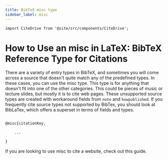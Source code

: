 ```yaml
---
title: BibTeX misc type
sidebar_label: misc
---
```


```mdx-code-block
import CiteDrive from '@site/src/components/CiteDrive';
```

# How to Use an misc in LaTeX: BibTeX Reference Type for Citations

There are a variety of entry types in BibTeX, and sometimes you will come across a source that doesn't quite match any of the predefined types. In these cases, you can use the misc type. This type is for anything that doesn't fit into one of the other categories. This could be pieces of music or lecture slides, but mostly it is to cite web pages. These unsupported source types are created with workaround fields from `note` and `howpublished`. If you frequently cite source types not supported by BibTex, you should look at BibLaTex, which offers a superset in terms of fields and types.

<CiteDrive/>

```latex

@misc{citationKey,

	...

}

```

If you are looking to use misc to cite a website, check out this guide. 
